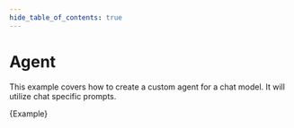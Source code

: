 ```yaml
---
hide_table_of_contents: true
---
```



# Agent

This example covers how to create a custom agent for a chat model. It will utilize chat specific prompts.

<CodeBlock language="typescript">{Example}</CodeBlock>
